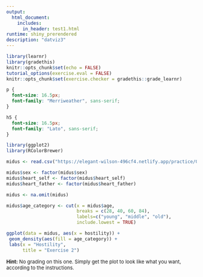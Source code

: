 ```yaml
---
output: 
  html_document:
    includes:
      in_header: test1.html
runtime: shiny_prerendered
description: "datviz3"
---
```


```r
library(learnr)
library(gradethis)
knitr::opts_chunk$set(echo = FALSE)
tutorial_options(exercise.eval = FALSE)
knitr::opts_chunk$set(exercise.checker = gradethis::grade_learnr)

```

```css
p {
  font-size: 16.5px;
  font-family: "Merriweather", sans-serif;
}

h5 {
  font-size: 16.5px;
  font-family: "Lato", sans-serif;
}

```

```r
library(ggplot2)
library(RColorBrewer)

midus <- read.csv("https://elegant-wilson-496cf4.netlify.app/practice/07-practice/data/midus.csv")

midus$sex <- factor(midus$sex)
midus$heart_self <- factor(midus$heart_self)
midus$heart_father <- factor(midus$heart_father)

midus <- na.omit(midus)

midus$age_category <- cut(x = midus$age,
                          breaks = c(28, 40, 60, 84),
                          labels=c("young", "middle", "old"),
                          include.lowest = TRUE)

```

```r
ggplot(data = midus, aes(x = hostility)) +
 geom_density(aes(fill = age_category)) +
 labs(x = "Hostility",
      title = "Exercise 2")
```

<div id="ex1-hint">

<font size="-1.5">
**Hint:** No grading on this one. Simply get the plot to look like what you want, according to the instructions. 
</font>
</div>


<div data-iframe-height></div>